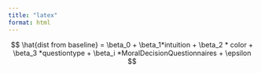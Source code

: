 ```yaml
---
title: "latex"
format: html
---
```


$$
\hat{dist from baseline} = \beta_0 + \beta_1*intuition + \beta_2 * color + \beta_3 *questiontype + \beta_i *MoralDecisionQuestionnaires + \epsilon
$$